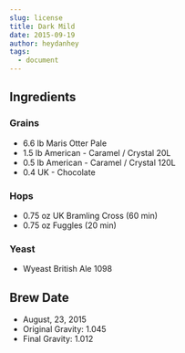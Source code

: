 ```yaml
---
slug: license
title: Dark Mild
date: 2015-09-19
author: heydanhey
tags:
  - document
---
```

## Ingredients

### Grains

* 6.6 lb Maris Otter Pale 
* 1.5 lb American - Caramel / Crystal 20L
* 0.5 lb American - Caramel / Crystal 120L
* 0.4 UK - Chocolate

### Hops

* 0.75 oz UK Bramling Cross (60 min)
* 0.75 oz Fuggles (20 min)

### Yeast

* Wyeast British Ale 1098

## Brew Date

* August, 23, 2015
* Original Gravity: 1.045
* Final Gravity: 1.012